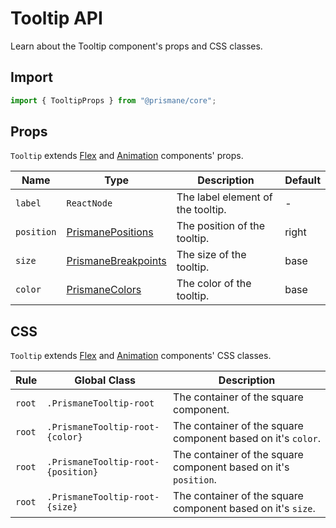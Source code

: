 # Tooltip API

Learn about the Tooltip component's props and CSS classes.

## Import

```js
import { TooltipProps } from "@prismane/core";
```

## Props

`Tooltip` extends [Flex](/docs/components-api/flex-api) and [Animation](/docs/components-api/animation-api) components' props.

| Name       | Type                                                               | Description                       | Default |
| ---------- | ------------------------------------------------------------------ | --------------------------------- | ------- |
| `label`    | `ReactNode`                                                        | The label element of the tooltip. | -       |
| `position` | [PrismanePositions](/docs/getting-started/overview#global-types)   | The position of the tooltip.      | right   |
| `size`     | [PrismaneBreakpoints](/docs/getting-started/overview#global-types) | The size of the tooltip.          | base    |
| `color`    | [PrismaneColors](/docs/getting-started/overview#global-types)      | The color of the tooltip.         | base    |

## CSS

`Tooltip` extends [Flex](/docs/components-api/flex-api) and [Animation](/docs/components-api/animation-api) components' CSS classes.

| Rule   | Global Class                       | Description                                                     |
| ------ | ---------------------------------- | --------------------------------------------------------------- |
| `root` | `.PrismaneTooltip-root`            | The container of the square component.                          |
| `root` | `.PrismaneTooltip-root-{color}`    | The container of the square component based on it's `color`.    |
| `root` | `.PrismaneTooltip-root-{position}` | The container of the square component based on it's `position`. |
| `root` | `.PrismaneTooltip-root-{size}`     | The container of the square component based on it's `size`.     |
